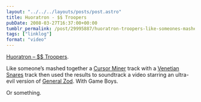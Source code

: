 ```yaml
---
layout: "../../../layouts/posts/post.astro"
title: Huoratron - $$ Troopers
pubDate: 2008-03-27T16:37:00+00:00
tumblr_permalink: /post/29995887/huoratron-troopers-like-someones-mashed
tags: ["linklog"]
format: "video"
---
```



<Vimeo id="https://vimeo.com/764015" />

[Huoratron &#8211; \$\$ Troopers][1].

Like someone&rsquo;s mashed together a [Cursor Miner][2] track with a [Venetian Snares][3] track then used the results to soundtrack a video starring an ultra-evil version of [General Zod][4]. With Game Boys.

Or something.

[1]: https://vimeo.com/764015
[2]: http://www.myspace.com/cursorminer
[3]: http://www.venetiansnares.com/
[4]: http://www.zod2008.com/
